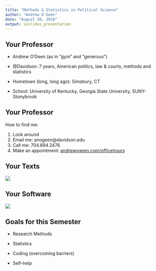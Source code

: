 ```yaml
---
title: "Methods & Statistics in Political Science"
author: "Andrew O'Geen"
date: "August 30, 2018"
output: ioslides_presentation
---
```


## Your Professor

 - Andrew O'Geen (as in "gym" and "generous")
 
 - @Davidson: 7 years, American politics, law & courts, methods and statistics
 
 - Hometown (long, long ago): Simsbury, CT
 
 - School: University of Kentucky, Georgia State University, SUNY-Stonybrook

## Your Professor

How to find me:

1. Look around
2. Email me: anogeen@davidson.edu
3. Call me: 704.894.2476
4. Make an appointment: [andrewogeen.com/officehours](http://andrewogeen.com/officehours)

## Your Texts

![](images/courseTexts.png)

## Your Software

![](images/rLogos.png)

## Goals for this Semester

 - Research Methods
 
 - Statistics
 
 - Coding (overcoming barriers)
 
 - Self-help